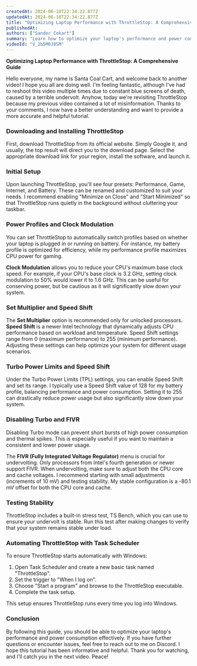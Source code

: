 ```yaml
---
createdAt: 2024-06-18T22:34:22.877Z
updatedAt: 2024-06-18T22:34:22.877Z
title: "Optimizing Laptop Performance with ThrottleStop: A Comprehensive Guide"
publishedAt:
authors: ["Sander Cokart"]
summary: "Learn how to optimize your laptop's performance and power consumption using ThrottleStop. This comprehensive guide covers everything from initial setup to undervolting and automating ThrottleStop with Task Scheduler."
videoId: "V_2b5M0J8SM"
---
```


**Optimizing Laptop Performance with ThrottleStop: A Comprehensive Guide**

Hello everyone, my name is Santa Coal Cart, and welcome back to another video! I hope you all are doing well. I'm feeling fantastic, although I've had to reshoot this video multiple times due to constant blue screens of death, caused by a terrible undervolt. Anyhow, today we're revisiting ThrottleStop because my previous video contained a lot of misinformation. Thanks to your comments, I now have a better understanding and want to provide a more accurate and helpful tutorial.

### Downloading and Installing ThrottleStop

First, download ThrottleStop from its official website. Simply Google it, and usually, the top result will direct you to the download page. Select the appropriate download link for your region, install the software, and launch it.

### Initial Setup

Upon launching ThrottleStop, you'll see four presets: Performance, Game, Internet, and Battery. These can be renamed and customized to suit your needs. I recommend enabling "Minimize on Close" and "Start Minimized" so that ThrottleStop runs quietly in the background without cluttering your taskbar.

### Power Profiles and Clock Modulation

You can set ThrottleStop to automatically switch profiles based on whether your laptop is plugged in or running on battery. For instance, my battery profile is optimized for efficiency, while my performance profile maximizes CPU power for gaming.

**Clock Modulation** allows you to reduce your CPU's maximum base clock speed. For example, if your CPU's base clock is 3.2 GHz, setting clock modulation to 50% would lower it to 1.6 GHz. This can be useful for conserving power, but be cautious as it will significantly slow down your system.

### Set Multiplier and Speed Shift

The **Set Multiplier** option is recommended only for unlocked processors. **Speed Shift** is a newer Intel technology that dynamically adjusts CPU performance based on workload and temperature. Speed Shift settings range from 0 (maximum performance) to 255 (minimum performance). Adjusting these settings can help optimize your system for different usage scenarios.

### Turbo Power Limits and Speed Shift

Under the Turbo Power Limits (TPL) settings, you can enable Speed Shift and set its range. I typically use a Speed Shift value of 128 for my battery profile, balancing performance and power consumption. Setting it to 255 can drastically reduce power usage but also significantly slow down your system.

### Disabling Turbo and FIVR

Disabling Turbo mode can prevent short bursts of high power consumption and thermal spikes. This is especially useful if you want to maintain a consistent and lower power usage.

The **FIVR (Fully Integrated Voltage Regulator)** menu is crucial for undervolting. Only processors from Intel's fourth generation or newer support FIVR. When undervolting, make sure to adjust both the CPU core and cache voltages. I recommend starting with small adjustments (increments of 10 mV) and testing stability. My stable configuration is a -80.1 mV offset for both the CPU core and cache.

### Testing Stability

ThrottleStop includes a built-in stress test, TS Bench, which you can use to ensure your undervolt is stable. Run this test after making changes to verify that your system remains stable under load.

### Automating ThrottleStop with Task Scheduler

To ensure ThrottleStop starts automatically with Windows:

1. Open Task Scheduler and create a new basic task named "ThrottleStop".
2. Set the trigger to "When I log on".
3. Choose "Start a program" and browse to the ThrottleStop executable.
4. Complete the task setup.

This setup ensures ThrottleStop runs every time you log into Windows.

### Conclusion

By following this guide, you should be able to optimize your laptop's performance and power consumption effectively. If you have further questions or encounter issues, feel free to reach out to me on Discord. I hope this tutorial has been informative and helpful. Thank you for watching, and I'll catch you in the next video. Peace!